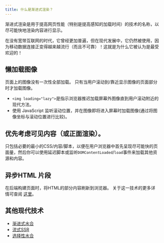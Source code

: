 ```yaml
---
title: 什么是渐进式渲染？
---
```


渐进式渲染是用于提高网页性能（特别是提高感知的加载时间）的技术的名称，以尽可能快地渲染内容进行显示。

在没有宽带互联网的时代，它曾经更加普遍，但在现代发展中，它仍然被使用，因为移动数据连接正变得越来越流行（而且不可靠）！这就是为什么它被认为是最受欢迎的！

## 懒加载图像

页面上的图像没有一次性全部加载。 只有当用户滚动到/靠近显示图像的页面部分时才加载图像。

-   `<img loading="lazy">`是指示浏览器推迟加载屏幕外图像直到用户滚动附近的现代方法。
-   使用 JavaScript 监听滚动位置，并在图像即将进入屏幕时加载图像(通过将图像坐标与滚动位置进行比较)。

## 优先考虑可见内容（或正面渲染）。

只包括必要的最小的CSS/内容/脚本，以便在用户浏览器中首先呈现尽可能快的页面量，然后你可以使用延迟脚本或监听`DOMContentLoaded`/`load`事件来加载其他资源和内容。

## 异步HTML 片段

在后端构建页面时，将HTML的部分内容刷新到浏览器。 关于这一技术的更多详情可查阅 [这里](http://www.ebaytechblog.com/2014/12/08/async-fragments-reinding-progressive-html-rendering-with-marko/)。

## 其他现代技术

-   [渐进式水合](https://www.patterns.dev/posts/progressive-hydration/)
-   [流式SSR](https://www.patterns.dev/posts/ssr/)
-   [选择性水合](https://www.patterns.dev/posts/react-selective-hydration/)
